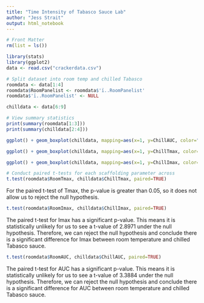 ---
title: "Time Intensity of Tabasco Sauce Lab"
author: "Jess Strait"
output: html_notebook
---


```{r}
# Front Matter
rm(list = ls())

library(stats)
library(ggplot2)
data <- read.csv("crackerdata.csv")
```

```{r}
# Split dataset into room temp and chilled Tabasco
roomdata <- data[1:4]
roomdata$RoomPanelist <- roomdata$'ï..RoomPanelist'
roomdata$'ï..RoomPanelist' <- NULL

chilldata <- data[6:9]
```

```{r}
# View summary statistics
print(summary(roomdata[1:3]))
print(summary(chilldata[2:4]))
```

```{r}
ggplot() + geom_boxplot(chilldata, mapping=aes(x=1, y=ChillAUC, color="Chilled")) + geom_boxplot(roomdata, mapping=aes(x=2, y=RoomAUC, color="Room Temp"))  + theme(axis.title.x=element_blank(), axis.text.x=element_blank(), axis.ticks.x=element_blank()) + ylab("Area Under the Curve") + ggtitle("Comparing AUC of Serving Temperatures")
```

```{r}
ggplot() + geom_boxplot(chilldata, mapping=aes(x=1, y=ChillTmax, color="Chilled")) + geom_boxplot(roomdata, mapping=aes(x=2, y=RoomTmax, color="Room Temp"))  + theme(axis.title.x=element_blank(), axis.text.x=element_blank(), axis.ticks.x=element_blank()) + ylab("Time of Maximum Perceived Intensity") + ggtitle("Comparing Tmax of Serving Temperatures")
```

```{r}
ggplot() + geom_boxplot(chilldata, mapping=aes(x=1, y=ChillImax, color="Chilled")) + geom_boxplot(roomdata, mapping=aes(x=2, y=RoomImax, color="Room Temp"))  + theme(axis.title.x=element_blank(), axis.text.x=element_blank(), axis.ticks.x=element_blank()) + ylab("Maximum Perceived Intensity") + ggtitle("Comparing Imax of Serving Temperatures")
```


```{r}
# Conduct paired t-tests for each scaffolding parameter across
t.test(roomdata$RoomTmax, chilldata$ChillTmax, paired=TRUE)
```

For the paired t-test of Tmax, the p-value is greater than 0.05, so it does not allow us to reject the null hypothesis.

```{r}
t.test(roomdata$RoomImax, chilldata$ChillImax, paired=TRUE)
```

The paired t-test for Imax has a significant p-value. This means it is statistically unlikely for us to see a t-value of 2.8971 under the null hypothesis. Therefore, we can reject the null hypothesis and conclude there is a significant difference for Imax between room temperature and chilled Tabasco sauce.

```{r}
t.test(roomdata$RoomAUC, chilldata$ChillAUC, paired=TRUE)
```

The paired t-test for AUC has a significant p-value. This means it is statistically unlikely for us to see a t-value of 3.3884 under the null hypothesis. Therefore, we can reject the null hypothesis and conclude there is a significant difference for AUC between room temperature and chilled Tabasco sauce.











